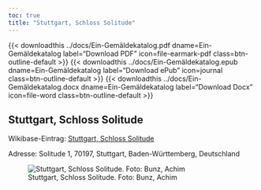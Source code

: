 ```yaml
---
toc: true
title: "Stuttgart, Schloss Solitude"
---
```



{{< downloadthis ../docs/Ein-Gemäldekatalog.pdf dname=Ein-Gemäldekatalog label="Download PDF" icon=file-earmark-pdf class=btn-outline-default >}}
{{< downloadthis ../docs/Ein-Gemäldekatalog.epub dname=Ein-Gemäldekatalog label="Download ePub" icon=journal class=btn-outline-default >}}
{{< downloadthis ../docs/Ein-Gemäldekatalog.docx dname=Ein-Gemäldekatalog label="Download Docx" icon=file-word class=btn-outline-default >}}

## Stuttgart, Schloss Solitude{.unlisted}

Wikibase-Eintrag: [Stuttgart, Schloss Solitude](https://wikibase.kewl.org/entity/Q68)

Adresse: Solitude 1, 70197, Stuttgart, Baden-Württemberg, Deutschland

![Stuttgart, Schloss Solitude. Foto: Bunz, Achim](b648f36e1efedcd91e59a0585194b9ae8783dbbfae9257bdc1d00e4b0c3e5bb7.jpeg){group="photos" .hover-zoom}

\newpage
